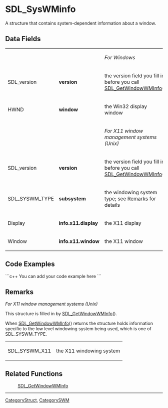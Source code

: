 <!-- pragma section-numbers off -->
<!-- pragma disable-camelcase -->

= SDL_SysWMinfo =
A structure that contains system-dependent information about a window.


== Data Fields ==
{|
|
|
|''For Windows''
|-
|SDL_version
|'''version'''
|the version field you fill in before you call [[SDL_GetWindowWMInfo]]()
|-
|HWND
|'''window'''
|the Win32 display window
|-
|
|
|''For X11 window management systems (Unix)''
|-
|SDL_version
|'''version'''
|the version field you fill in before you call [[SDL_GetWindowWMInfo]]()
|-
|SDL_SYSWM_TYPE
|'''subsystem'''
|the windowing system type; see [[#Remarks|Remarks]] for details
|-
|Display
|'''info.x11.display'''
|the X11 display
|-
|Window
|'''info.x11.window'''
|the X11 window
|}

== Code Examples ==
```c++
You can add your code example here
```

== Remarks ==
''For X11 window management systems (Unix)''

This structure is filled in by [[SDL_GetWindowWMInfo]]().

When [[SDL_GetWindowWMInfo]]() returns the structure holds information specific to the low level windowing system being used, which is one of SDL_SYSWM_TYPE.
{|
|SDL_SYSWM_X11
|the X11 windowing system
|}

== Related Functions ==
:[[SDL_GetWindowWMInfo]]

----
[[CategoryStruct]], [[CategorySWM]]
